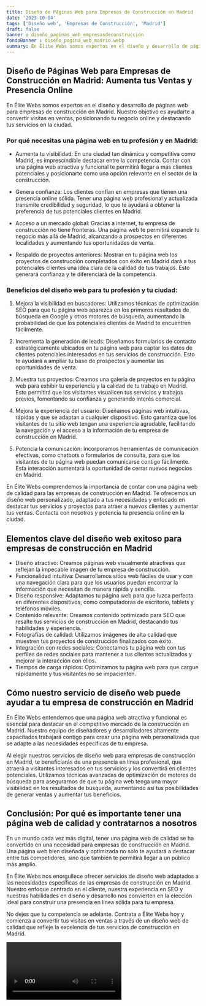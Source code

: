 ```yaml
---
title: Diseño de Páginas Web para Empresas de Construcción en Madrid
date: '2023-10-04'
tags: ['Diseño web', 'Empresas de Construcción', 'Madrid']
draft: false
banner : diseño_paginas_web_empresasdeconstrucción
fondoBanner : diseño_pagina_web_madrid.webp
summary: En Élite Webs somos expertos en el diseño y desarrollo de páginas web para empresas de construcción en Madrid. Nuestro objetivo es ayudarte a convertir visitas en ventas, posicionando tu negocio online y destacando tus servicios en la ciudad.
---
```


## Diseño de Páginas Web para Empresas de Construcción en Madrid: Aumenta tus Ventas y Presencia Online

En Élite Webs somos expertos en el diseño y desarrollo de páginas web para empresas de construcción en Madrid. Nuestro objetivo es ayudarte a convertir visitas en ventas, posicionando tu negocio online y destacando tus servicios en la ciudad.

### Por qué necesitas una página web en tu profesión y en Madrid:

- Aumenta tu visibilidad: En una ciudad tan dinámica y competitiva como Madrid, es imprescindible destacar entre la competencia. Contar con una página web atractiva y funcional te permitirá llegar a más clientes potenciales y posicionarte como una opción relevante en el sector de la construcción.

- Genera confianza: Los clientes confían en empresas que tienen una presencia online sólida. Tener una página web profesional y actualizada transmite credibilidad y seguridad, lo que te ayudará a obtener la preferencia de tus potenciales clientes en Madrid.

- Acceso a un mercado global: Gracias a internet, tu empresa de construcción no tiene fronteras. Una página web te permitirá expandir tu negocio más allá de Madrid, alcanzando a prospectos en diferentes localidades y aumentando tus oportunidades de venta.

- Respaldo de proyectos anteriores: Mostrar en tu página web los proyectos de construcción completados con éxito en Madrid dará a tus potenciales clientes una idea clara de la calidad de tus trabajos. Esto generará confianza y te diferenciará de la competencia.

### Beneficios del diseño web para tu profesión y tu ciudad:

1. Mejora la visibilidad en buscadores: Utilizamos técnicas de optimización SEO para que tu página web aparezca en los primeros resultados de búsqueda en Google y otros motores de búsqueda, aumentando la probabilidad de que los potenciales clientes de Madrid te encuentren fácilmente.

2. Incrementa la generación de leads: Diseñamos formularios de contacto estratégicamente ubicados en tu página web para captar los datos de clientes potenciales interesados en tus servicios de construcción. Esto te ayudará a ampliar tu base de prospectos y aumentar las oportunidades de venta.

3. Muestra tus proyectos: Creamos una galería de proyectos en tu página web para exhibir tu experiencia y la calidad de tu trabajo en Madrid. Esto permitirá que los visitantes visualicen tus servicios y trabajos previos, fomentando su confianza y generando interés comercial.

4. Mejora la experiencia del usuario: Diseñamos páginas web intuitivas, rápidas y que se adaptan a cualquier dispositivo. Esto garantiza que los visitantes de tu sitio web tengan una experiencia agradable, facilitando la navegación y el acceso a la información de tu empresa de construcción en Madrid.

5. Potencia la comunicación: Incorporamos herramientas de comunicación efectivas, como chatbots o formularios de consulta, para que los visitantes de tu página web puedan comunicarse contigo fácilmente. Esta interacción aumentará la oportunidad de cerrar nuevos negocios en Madrid.

En Élite Webs comprendemos la importancia de contar con una página web de calidad para las empresas de construcción en Madrid. Te ofrecemos un diseño web personalizado, adaptado a tus necesidades y enfocado en destacar tus servicios y proyectos para atraer a nuevos clientes y aumentar tus ventas. Contacta con nosotros y potencia tu presencia online en la ciudad.

<GifSeo />

<Cta />

## Elementos clave del diseño web exitoso para empresas de construcción en Madrid

- Diseño atractivo: Creamos páginas web visualmente atractivas que reflejan la impecable imagen de tu empresa de construcción.
- Funcionalidad intuitiva: Desarrollamos sitios web fáciles de usar y con una navegación clara para que los usuarios puedan encontrar la información que necesitan de manera rápida y sencilla.
- Diseño responsive: Adaptamos tu página web para que luzca perfecta en diferentes dispositivos, como computadoras de escritorio, tablets y teléfonos móviles.
- Contenido relevante: Creamos contenido optimizado para SEO que resalte tus servicios de construcción en Madrid, destacando tus habilidades y experiencia.
- Fotografías de calidad: Utilizamos imágenes de alta calidad que muestren tus proyectos de construcción finalizados con éxito.
- Integración con redes sociales: Conectamos tu página web con tus perfiles de redes sociales para mantener a tus clientes actualizados y mejorar la interacción con ellos.
- Tiempos de carga rápidos: Optimizamos tu página web para que cargue rápidamente y tus visitantes no se impacienten.

## Cómo nuestro servicio de diseño web puede ayudar a tu empresa de construcción en Madrid

En Élite Webs entendemos que una página web atractiva y funcional es esencial para destacar en el competitivo mercado de la construcción en Madrid. Nuestro equipo de diseñadores y desarrolladores altamente capacitados trabajará contigo para crear una página web personalizada que se adapte a las necesidades específicas de tu empresa. 

Al elegir nuestros servicios de diseño web para empresas de construcción en Madrid, te beneficiarás de una presencia en línea profesional, que atraerá a visitantes interesados en tus servicios y los convertirá en clientes potenciales. Utilizamos técnicas avanzadas de optimización de motores de búsqueda para asegurarnos de que tu página web tenga una mayor visibilidad en los resultados de búsqueda, aumentando así tus posibilidades de generar ventas y aumentar tus beneficios.

## Conclusión: Por qué es importante tener una página web de calidad y contratarnos a nosotros

En un mundo cada vez más digital, tener una página web de calidad se ha convertido en una necesidad para empresas de construcción en Madrid. Una página web bien diseñada y optimizada no solo te ayudará a destacar entre tus competidores, sino que también te permitirá llegar a un público más amplio.

En Élite Webs nos enorgullece ofrecer servicios de diseño web adaptados a las necesidades específicas de las empresas de construcción en Madrid. Nuestro enfoque centrado en el cliente, nuestra experiencia en SEO y nuestras habilidades en diseño y desarrollo nos convierten en la elección ideal para construir una presencia en línea sólida para tu empresa.

No dejes que tu competencia se adelante. Contrata a Élite Webs hoy y comienza a convertir tus visitas en ventas a través de un diseño web de calidad que refleje la excelencia de tus servicios de construcción en Madrid.

<Video />

<CtaBot job='Empresas de Construcción' city='Madrid'/>

<Gmaps query='Madrid+españa+maps' />